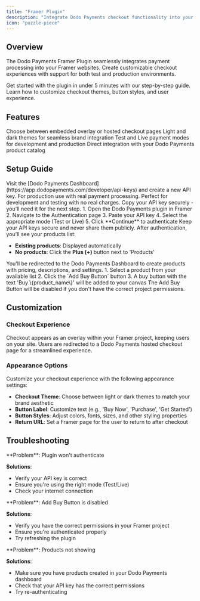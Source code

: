 ```yaml
---
title: "Framer Plugin"
description: "Integrate Dodo Payments checkout functionality into your Framer projects with our powerful plugin. Accept payments with customizable checkout experiences."
icon: "puzzle-piece"
---
```


## Overview

The Dodo Payments Framer Plugin seamlessly integrates payment processing into your Framer websites. Create customizable checkout experiences with support for both test and production environments.

<CardGroup cols={2}>
<Card title="Quick Setup" icon="rocket" href="#setup-guide">
Get started with the plugin in under 5 minutes with our step-by-step guide.
</Card>

<Card title="Customization" icon="palette" href="#customization">
Learn how to customize checkout themes, button styles, and user experience.
</Card>
</CardGroup>

## Features

<CardGroup cols={2}>
<Card title="Flexible Checkout" icon="credit-card">
Choose between embedded overlay or hosted checkout pages
</Card>

<Card title="Theme Support" icon="moon">
Light and dark themes for seamless brand integration
</Card>

<Card title="Environment Support" icon="gear">
Test and Live payment modes for development and production
</Card>

<Card title="Product Management" icon="list-check">
Direct integration with your Dodo Payments product catalog
</Card>
</CardGroup>

## Setup Guide

<Steps>
<Step title="Generate API Key">
Visit the [Dodo Payments Dashboard](https://app.dodopayments.com/developer/api-keys) and create a new API key.

<Tabs>

<Tab title="Live Mode">
For production use with real payment processing.
</Tab>

<Tab title="Test Mode">
Perfect for development and testing with no real charges.
</Tab>

</Tabs>

<Check>
Copy your API key securely - you'll need it for the next step.
</Check>
</Step>

<Step title="Authenticate Plugin">
1. Open the Dodo Payments plugin in Framer
2. Navigate to the Authentication page
3. Paste your API key
4. Select the appropriate mode (Test or Live)
5. Click **Continue** to authenticate

<Warning>
Keep your API keys secure and never share them publicly.
</Warning>
</Step>

<Step title="Manage Products">
After authentication, you'll see your products list:

- **Existing products**: Displayed automatically
- **No products**: Click the **Plus (+)** button next to 'Products'

<Info>
You'll be redirected to the Dodo Payments Dashboard to create products with pricing, descriptions, and settings.
</Info>
</Step>

<Step title="Add Buy Buttons">
1. Select a product from your available list
2. Click the `Add Buy Button` button
3. A buy button with the text 'Buy \{product_name\}' will be added to your canvas

<Warning>
The Add Buy Button will be disabled if you don't have the correct project permissions.
</Warning>
</Step>
</Steps>

## Customization

### Checkout Experience

<Tabs>
<Tab title="Overlay (Embedded)">
Checkout appears as an overlay within your Framer project, keeping users on your site.
</Tab>

<Tab title="Hosted">
Users are redirected to a Dodo Payments hosted checkout page for a streamlined experience.
</Tab>
</Tabs>

### Appearance Options

Customize your checkout experience with the following appearance settings:

- **Checkout Theme**: Choose between light or dark themes to match your brand aesthetic
- **Button Label**: Customize text (e.g., 'Buy Now', 'Purchase', 'Get Started')
- **Button Styles**: Adjust colors, fonts, sizes, and other styling properties
- **Return URL**: Set a Framer page for the user to return to after checkout

## Troubleshooting

<AccordionGroup>
<Accordion title="Authentication Issues">
**Problem**: Plugin won't authenticate

**Solutions**:
- Verify your API key is correct
- Ensure you're using the right mode (Test/Live)
- Check your internet connection
</Accordion>

<Accordion title="Button Creation Issues">
**Problem**: Add Buy Button is disabled

**Solutions**:
- Verify you have the correct permissions in your Framer project
- Ensure you're authenticated properly
- Try refreshing the plugin
</Accordion>

<Accordion title="Product Display Issues">
**Problem**: Products not showing

**Solutions**:
- Make sure you have products created in your Dodo Payments dashboard
- Check that your API key has the correct permissions
- Try re-authenticating
</Accordion>
</AccordionGroup>
